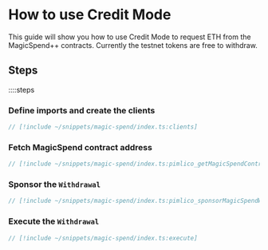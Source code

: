 # How to use Credit Mode

This guide will show you how to use Credit Mode to request ETH from the MagicSpend++ contracts. Currently the testnet tokens are free to withdraw.

## Steps

::::steps
### Define imports and create the clients

```ts
// [!include ~/snippets/magic-spend/index.ts:clients]
```

### Fetch MagicSpend contract address

```ts
// [!include ~/snippets/magic-spend/index.ts:pimlico_getMagicSpendContracts]
```

### Sponsor the `Withdrawal`

```ts
// [!include ~/snippets/magic-spend/index.ts:pimlico_sponsorMagicSpendWithdrawal]
```

### Execute the `Withdrawal`

```ts
// [!include ~/snippets/magic-spend/index.ts:execute]
```